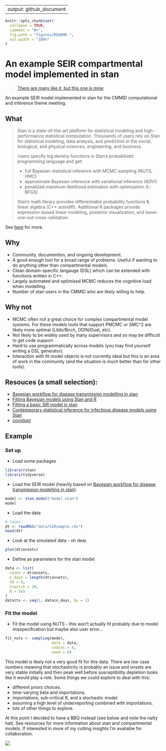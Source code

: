 
---
output: github_document
---

```r
knitr::opts_chunk$set(
  collapse = TRUE,
  comment = "#>",
  fig.path = "figures/README-",
  out.width = "100%"
)
```

# An example SEIR compartmental model implemented in stan

> [There are many like it, but this one is mine](https://en.wikipedia.org/wiki/Rifleman%27s_Creed)

An example SEIR model implemented in stan for the CMMID computational and inference theme meeting. 

## What

> Stan is a state-of-the-art platform for statistical modeling and high-performance statistical computation. Thousands of users rely on Stan for statistical modeling, data analysis, and prediction in the social, biological, and physical sciences, engineering, and business.
>
>Users specify log density functions in Stan’s probabilistic programming language and get:
>
> - full Bayesian statistical inference with MCMC sampling (NUTS, HMC)
> - approximate Bayesian inference with variational inference (ADVI)
> - penalized maximum likelihood estimation with optimization (L-BFGS)
>
> Stan’s math library provides differentiable probability functions & linear algebra (C++ autodiff). Additional R packages provide expression-based linear modeling, posterior visualization, and leave-one-out cross-validation.

See [here](https://mc-stan.org) for more. 

## Why

- Community, documention, and ongoing development.
- A good enough tool for a broad range of problems. Useful if wanting to do anything other than compartmental models.
- Clean domain-specific langauge (DSL) which can be extended with functions written in C++.
- Largely automated and optimised MCMC reduces the cognitive load when modelling.
- Number of stan users in the CMMID who are likely willing to help.

## Why not

- MCMC often not a great choice for complex compartmental model systems. For these models tools that support PMCMC or SMC^2 are likely more optimal (Libbi/Birch, ODIN/Dust, etc). 
- Not likely to be widely used by many supervisors and so may be difficult to get code support. 
- Hard to use programmatically across models (you may find yourself writing a DSL generator).
- Interaction with fit model objects is not currently ideal but this is an area of work in the community (and the situation is much better than for other tools).

## Resouces (a small selection): 

- [Bayesian workflow for disease transmission modelling in stan](https://mc-stan.org/users/documentation/case-studies/boarding_school_case_study.html)
- [Fitting Bayesian models using Stan and R](https://www.weirdfishes.blog/blog/fitting-bayesian-models-with-stan-and-r/)
- [Fitting a basic SIR model in stan](https://www.generable.com/blog/2020/04/fitting-a-basic-sir-model-in-stan/)
- [Contemporary statistical inference for infectious disease models using Stan](https://arxiv.org/abs/1903.00423v3)
- [covidseir](https://github.com/seananderson/covidseir)

## Example

### Set up

* Load some packages

```r
library(rstan)
library(tidyverse)
```

* Load the SEIR model (heavily based on [Bayesian workflow for disease transmission modelling in stan](https://mc-stan.org/users/documentation/case-studies/boarding_school_case_study.html)).


```r
model <- stan_model("model.stan")
model
```

* Load the data

```r
# Cases
dt <- readRDS("data/SIRsample.rds")
head(dt)
```

* Look at the simulated data  - oh dear.

```r
plot(dt$onsets)
```

* Define as parameters for the stan model

```r
data <- list(
  cases = dt$onsets,
  n_days = length(dt$onsets),
  t0 = 0,
  tswitch = 10,
  N = 1e5
)
data$ts <- seq(1, data$n_days, by = 1)
```

### Fit the model


* Fit the model using NUTS - this won't actually fit probably due to model misspecification but maybe also user error...

```r
fit_nuts <- sampling(model,
                     data = data,
                     chains = 4,
                     seed = 0)
```

This model is likely not a very good fit for this data. There are low case numbers meaning that stochasticity is probably an issue and onsets are very stable initially and then peak well before susceptibility depletion looks like it would play a role. Some things we could explore to deal with this: 

- different priors choices.
- time-varying beta and importations.
- importations, sub-critical R, and a stochastic model. 
- assuming a high level of underreporting combined with importations.
- lots of other things to explore.

At this point I decided to have a BBQ instead (see below and note the natty hat). See resources for more information about stan and compartmental models. If interested in more of my cutting insights I'm available for collaboration.

![](figures/bbq.jpg)